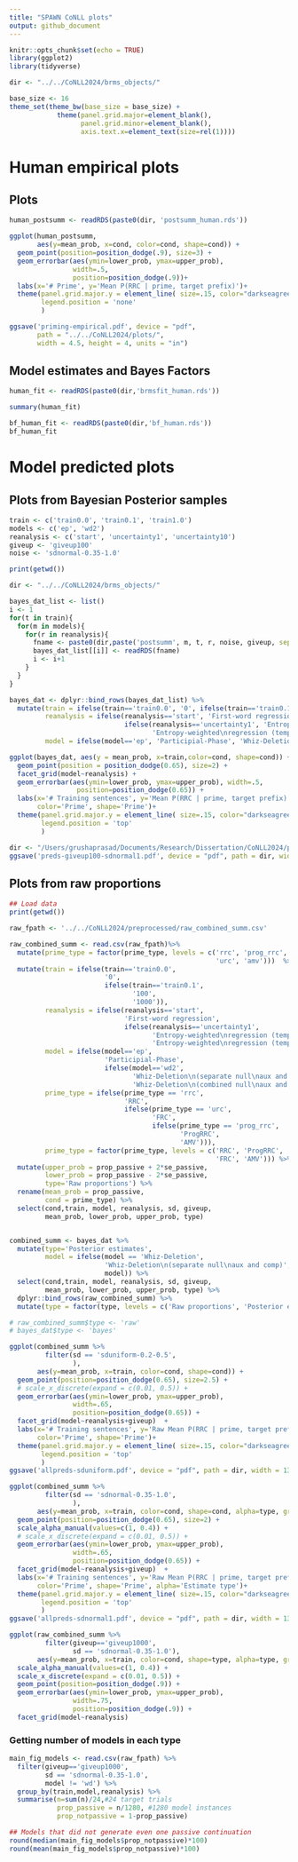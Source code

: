 ```yaml
---
title: "SPAWN CoNLL plots"
output: github_document
---
```


```r
knitr::opts_chunk$set(echo = TRUE)
library(ggplot2)
library(tidyverse)

dir <- "../../CoNLL2024/brms_objects/"

base_size <- 16
theme_set(theme_bw(base_size = base_size) +
            theme(panel.grid.major=element_blank(),
                  panel.grid.minor=element_blank(),
                  axis.text.x=element_text(size=rel(1))))

```

# Human empirical plots

## Plots

```r

human_postsumm <- readRDS(paste0(dir, 'postsumm_human.rds'))

ggplot(human_postsumm,
       aes(y=mean_prob, x=cond, color=cond, shape=cond)) +
  geom_point(position=position_dodge(.9), size=3) + 
  geom_errorbar(aes(ymin=lower_prob, ymax=upper_prob),
                width=.5,
                position=position_dodge(.9))+
  labs(x='# Prime', y='Mean P(RRC | prime, target prefix)')+ 
  theme(panel.grid.major.y = element_line( size=.15, color="darkseagreen" ),
        legend.position = 'none'
        )

ggsave('priming-empirical.pdf', device = "pdf",
       path = "../../CoNLL2024/plots/",
       width = 4.5, height = 4, units = "in")
```

## Model estimates and Bayes Factors

```r

human_fit <- readRDS(paste0(dir,'brmsfit_human.rds'))

summary(human_fit)
```

```r

bf_human_fit <- readRDS(paste0(dir,'bf_human.rds'))
bf_human_fit
```

# Model predicted plots

## Plots from Bayesian Posterior samples

```r

train <- c('train0.0', 'train0.1', 'train1.0')
models <- c('ep', 'wd2')
reanalysis <- c('start', 'uncertainty1', 'uncertainty10')
giveup <- 'giveup100'
noise <- 'sdnormal-0.35-1.0'

print(getwd())

dir <- "../../CoNLL2024/brms_objects/"

bayes_dat_list <- list()
i <- 1
for(t in train){
  for(m in models){
    for(r in reanalysis){
      fname <- paste0(dir,paste('postsumm', m, t, r, noise, giveup, sep='_'), '.rds')
      bayes_dat_list[[i]] <- readRDS(fname)
      i <- i+1
    }
  }
}

bayes_dat <- dplyr::bind_rows(bayes_dat_list) %>%
  mutate(train = ifelse(train=='train0.0', '0', ifelse(train=='train0.1', '100', '1000')),
         reanalysis = ifelse(reanalysis=='start', 'First-word regression',
                             ifelse(reanalysis=='uncertainty1', 'Entropy-weighted\nregression (temp=1)',
                                    'Entropy-weighted\nregression (temp=10)')),
         model = ifelse(model=='ep', 'Participial-Phase', 'Whiz-Deletion'))

```

```r

ggplot(bayes_dat, aes(y = mean_prob, x=train,color=cond, shape=cond)) +
  geom_point(position = position_dodge(0.65), size=2) + 
  facet_grid(model~reanalysis) + 
  geom_errorbar(aes(ymin=lower_prob, ymax=upper_prob), width=.5,
                 position=position_dodge(0.65)) + 
  labs(x='# Training sentences', y='Mean P(RRC | prime, target prefix)', 
       color='Prime', shape='Prime')+ 
  theme(panel.grid.major.y = element_line( size=.15, color="darkseagreen" ),
        legend.position = 'top'
        )

dir <- "/Users/grushaprasad/Documents/Research/Dissertation/CoNLL2024/plots"
ggsave('preds-giveup100-sdnormal1.pdf', device = "pdf", path = dir, width = 8, height = 5, units = "in")
```


## Plots from raw proportions

```r

## Load data
print(getwd())

raw_fpath <- '../../CoNLL2024/preprocessed/raw_combined_summ.csv'

raw_combined_summ <- read.csv(raw_fpath)%>%
  mutate(prime_type = factor(prime_type, levels = c('rrc', 'prog_rrc',
                                                    'urc', 'amv')))  %>%
  mutate(train = ifelse(train=='train0.0',
                        '0',
                        ifelse(train=='train0.1',
                               '100',
                               '1000')),
         reanalysis = ifelse(reanalysis=='start',
                             'First-word regression',
                             ifelse(reanalysis=='uncertainty1',
                                    'Entropy-weighted\nregression (temp=1)',
                                    'Entropy-weighted\nregression (temp=10)')),
         model = ifelse(model=='ep',
                        'Participial-Phase',
                        ifelse(model=='wd2',
                               'Whiz-Deletion\n(separate null\naux and comp)',
                               'Whiz-Deletion\n(combined null\naux and comp)')),
         prime_type = ifelse(prime_type == 'rrc',
                             'RRC', 
                             ifelse(prime_type == 'urc',
                                    'FRC',
                                    ifelse(prime_type == 'prog_rrc',
                                           'ProgRRC', 
                                           'AMV'))),
         prime_type = factor(prime_type, levels = c('RRC', 'ProgRRC',
                                                    'FRC', 'AMV'))) %>%
  mutate(upper_prob = prop_passive + 2*se_passive,
         lower_prob = prop_passive - 2*se_passive,
         type='Raw proportions') %>%
  rename(mean_prob = prop_passive,
         cond = prime_type) %>%
  select(cond,train, model, reanalysis, sd, giveup,
         mean_prob, lower_prob, upper_prob, type)


combined_summ <- bayes_dat %>%
  mutate(type='Posterior estimates',
         model = ifelse(model == 'Whiz-Deletion',
                        'Whiz-Deletion\n(separate null\naux and comp)',
                        model)) %>%
  select(cond,train, model, reanalysis, sd, giveup,
         mean_prob, lower_prob, upper_prob, type) %>%
  dplyr::bind_rows(raw_combined_summ) %>%
  mutate(type = factor(type, levels = c('Raw proportions', 'Posterior estimates')))

# raw_combined_summ$type <- 'raw'
# bayes_dat$type <- 'bayes'


```

```r

ggplot(combined_summ %>%
         filter(sd == 'sduniform-0.2-0.5',
                ),
       aes(y=mean_prob, x=train, color=cond, shape=cond)) +
  geom_point(position=position_dodge(0.65), size=2.5) +
  # scale_x_discrete(expand = c(0.01, 0.5)) + 
  geom_errorbar(aes(ymin=lower_prob, ymax=upper_prob),
                width=.65,
                position=position_dodge(0.65)) +
  facet_grid(model~reanalysis+giveup)  + 
  labs(x='# Training sentences', y='Raw Mean P(RRC | prime, target prefix)',
       color='Prime', shape='Prime')+ 
  theme(panel.grid.major.y = element_line( size=.15, color="darkseagreen" ),
        legend.position = 'top'
        )
ggsave('allpreds-sduniform.pdf', device = "pdf", path = dir, width = 13, height = 7, units = "in")
```

```r

ggplot(combined_summ %>%
         filter(sd == 'sdnormal-0.35-1.0',
                ),
       aes(y=mean_prob, x=train, color=cond, shape=cond, alpha=type, group=cond)) +
  geom_point(position=position_dodge(0.65), size=2) +
  scale_alpha_manual(values=c(1, 0.4)) + 
  # scale_x_discrete(expand = c(0.01, 0.5)) + 
  geom_errorbar(aes(ymin=lower_prob, ymax=upper_prob),
                width=.65,
                position=position_dodge(0.65)) +
  facet_grid(model~reanalysis+giveup)  + 
  labs(x='# Training sentences', y='Raw Mean P(RRC | prime, target prefix)',
       color='Prime', shape='Prime', alpha='Estimate type')+ 
  theme(panel.grid.major.y = element_line( size=.15, color="darkseagreen" ),
        legend.position = 'top'
        )
ggsave('allpreds-sdnormal1.pdf', device = "pdf", path = dir, width = 13, height = 7, units = "in")


```

```r

ggplot(raw_combined_summ %>%
         filter(giveup=='giveup1000',
                sd == 'sdnormal-0.35-1.0'),
       aes(y=mean_prob, x=train, color=cond, shape=type, alpha=type, group=cond)) +
  scale_alpha_manual(values=c(1, 0.4)) +
  scale_x_discrete(expand = c(0.01, 0.5)) +
  geom_point(position=position_dodge(.9)) + 
  geom_errorbar(aes(ymin=lower_prob, ymax=upper_prob),
                width=.75,
                position=position_dodge(.9)) +
  facet_grid(model~reanalysis)


```


### Getting number of models in each type
```r

main_fig_models <- read.csv(raw_fpath) %>%
  filter(giveup=='giveup1000',
         sd == 'sdnormal-0.35-1.0',
         model != 'wd') %>%
  group_by(train,model,reanalysis) %>%
  summarise(n=sum(n)/24,#24 target trials
            prop_passive = n/1280, #1280 model instances
            prop_notpassive = 1-prop_passive) 

## Models that did not generate even one passive continuation
round(median(main_fig_models$prop_notpassive)*100)
round(mean(main_fig_models$prop_notpassive)*100)
```



